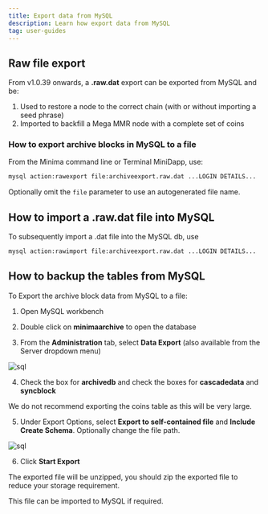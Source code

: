 ---
title: Export data from MySQL
description: Learn how export data from MySQL
tag: user-guides
---

## Raw file export

From v1.0.39 onwards, a **.raw.dat** export can be exported from MySQL and be:

1. Used to restore a node to the correct chain (with or without importing a seed phrase) 
2. Imported to backfill a Mega MMR node with a complete set of coins


### How to export archive blocks in MySQL to a file

From the Minima command line or Terminal MiniDapp, use:

```bash title="Terminal"
mysql action:rawexport file:archiveexport.raw.dat ...LOGIN DETAILS...
```

Optionally omit the `file` parameter to use an autogenerated file name. 


## How to import a .raw.dat file into MySQL 


To subsequently import a .dat file into the MySQL db, use 

```bash title="Terminal"
mysql action:rawimport file:archiveexport.raw.dat ...LOGIN DETAILS...
```


## How to backup the tables from MySQL

To Export the archive block data from MySQL to a file:

1. Open MySQL workbench

2. Double click on **minimaarchive** to open the database

3. From the **Administration** tab, select **Data Export** (also available from the Server dropdown menu)

![sql](/img/archivenode/F.AdminExportData.png) 

4. Check the box for **archivedb** and check the boxes for **cascadedata** and **syncblock** 

<Callout type="warn">
We do not recommend exporting the coins table as this will be very large.
</Callout>

5. Under Export Options, select **Export to self-contained file** and **Include Create Schema**. Optionally change the file path.

![sql](/img/archivenode/G.DataExportSelection.png) 

6. Click **Start Export**

The exported file will be unzipped, you should zip the exported file to reduce your storage requirement. 

This file can be imported to MySQL if required.
